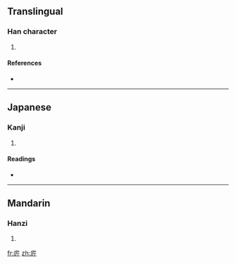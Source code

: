 ==Translingual==

===Han character===
{{Han char|rn=53|rad=广|as=04|sn=7|four=0022<sub>1</sub>|canj=戈竹一中 (IHML)}}

# {{defn|Han|sort=广04}}

====References====
* {{Han ref|kx=0343.290|dkj=09247|hdz=20875.060|uh=5E8D|ud=24205|bh=CAD1|bd=51921}}

----

==Japanese==

===Kanji===
{{ja-kanji|grade=|rs=广04}}

# {{defn|Japanese|sort=广04}}

====Readings====
* {{ja-readings|on=[[はい]] (hai), [[へ]] (he)|kun=}}

----

==Mandarin==

===Hanzi===
{{cmn-hanzi|pin=[[bài]] ([[bai4]])|wg=pai<sup>4</sup>}}

# {{defn|Mandarin|sort=广04}}

[[fr:庍]]
[[zh:庍]]